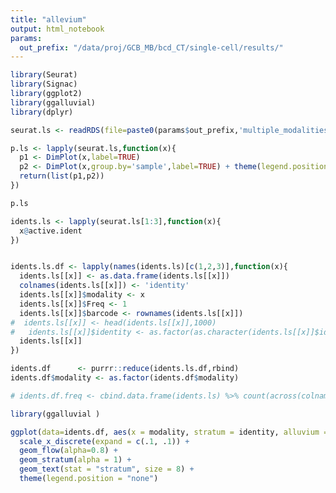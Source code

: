 ```yaml
---
title: "allevium"
output: html_notebook
params:
  out_prefix: "/data/proj/GCB_MB/bcd_CT/single-cell/results/"
---
```


```r
library(Seurat)
library(Signac)
library(ggplot2)
library(ggalluvial)
library(dplyr)

```


```r

seurat.ls <- readRDS(file=paste0(params$out_prefix,'multiple_modalities/ATAC_H3K27ac_H3K27me3/seurat_5000/Seurat_object_clustered.Rds'))

```

```r
p.ls <- lapply(seurat.ls,function(x){
  p1 <- DimPlot(x,label=TRUE)
  p2 <- DimPlot(x,group.by='sample',label=TRUE) + theme(legend.position = 'bottom') + ggtitle(unique(x$modality))
  return(list(p1,p2))
})

p.ls

```

```r
idents.ls <- lapply(seurat.ls[1:3],function(x){
  x@active.ident
})


idents.ls.df <- lapply(names(idents.ls)[c(1,2,3)],function(x){
  idents.ls[[x]] <- as.data.frame(idents.ls[[x]])
  colnames(idents.ls[[x]]) <- 'identity'
  idents.ls[[x]]$modality <- x
  idents.ls[[x]]$Freq <- 1
  idents.ls[[x]]$barcode <- rownames(idents.ls[[x]])
#  idents.ls[[x]] <- head(idents.ls[[x]],1000)
#   idents.ls[[x]]$identity <- as.factor(as.character(idents.ls[[x]]$identity))
  idents.ls[[x]]
})

idents.df      <- purrr::reduce(idents.ls.df,rbind)
idents.df$modality <- as.factor(idents.df$modality)

# idents.df.freq <- cbind.data.frame(idents.ls) %>% count(across(colnames(cbind.data.frame(idents.ls))))


```

```r
library(ggalluvial )

ggplot(data=idents.df, aes(x = modality, stratum = identity, alluvium = barcode, y = Freq, fill = identity, label = identity)) +
  scale_x_discrete(expand = c(.1, .1)) +
  geom_flow(alpha=0.8) +
  geom_stratum(alpha = 1) +
  geom_text(stat = "stratum", size = 8) +
  theme(legend.position = "none") 

```


